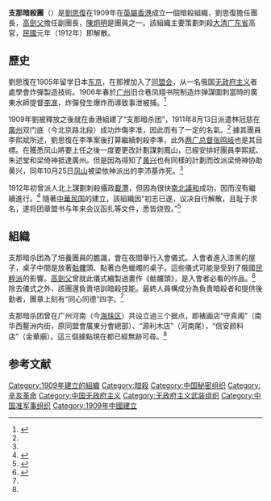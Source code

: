 {{noteTA
|1=zh-hans:李准;zh-hant:李準;
}}
{{Anarchism sidebar}}
'''支那暗殺團'''（{{lang-en|Chinese Assassination Corps}}）是[[劉思復|劉思復]]在1909年在[[英屬香港|英屬香港]]成立一個暗殺組織，劉思復擔任團長，[[高劍父|高劍父]]擔任副團長，[[陳炯明|陳炯明]]是團員之一。該組織主要策劃刺殺[[广东省_(清)|大清广东省]]高官，[[民國紀年|民國]]元年（1912年）即解散。

==歷史==

劉思復在1905年留学日本[[东京|东京]]，在那裡加入了[[同盟会|同盟会]]，从一名俄国[[无政府主义|无政府主义]]者處學會炸彈製造技術。1906年春於[[广州|广州]]旧仓巷凤翔书院制造炸弹謀圖刺當時的廣東水師提督[[李準_(清朝)|李准]]，炸彈發生爆炸而導致事泄被捕。<ref name="歷史上">{{Cite web|url=http://www.todayonhistory.com/people/201503/7759.html|title=晚清秘史：让清廷高官闻风丧胆的民间暗杀团|accessdate=2015-02-03|work=|publisher=歷史上的今天|archive-date=2017-02-05|archive-url=https://web.archive.org/web/20170205100625/http://www.todayonhistory.com/people/201503/7759.html|dead-url=no}}</ref>

1909年劉被釋放之後就在香港組建了“支那暗杀团”，1911年8月13日派遣林冠慈在[[廣州|廣州]]双门底（今北京路北段）成功炸傷李准，因此而有了一定的名氣。<ref name="歷史上"/> 據其團員李熙斌所述，劉思復在李準案後打算繼續刺殺李準，此外[[两广总督|两广总督]][[張鳴岐_(1875年)|张鸣岐]]也是其目標。在獲悉凤山將要上任之後一度要更改計劃謀刺鳳山，已經安排好團員李熙斌、朱述堂和梁倚神抵達廣州。但是因為得知了[[黄兴|黄兴]]也有同樣的計劃而改派梁倚神协助黄兴，同年10月25日[[凤山_(清朝人物)|凤山]]被梁依神派出的李沛基炸死。<ref name="歷史上"/>

1912年初曾派人北上謀劃刺殺攝政[[載灃|載灃]]，但因為很快[[南北議和|南北議和]]成功，因而沒有繼續進行。<ref name="華興網">{{Cite web|url= http://www.hxsbs.com.cn/html/whyl/shxh/10435.html|title= 清末暗殺團|accessdate= 2015-02-03|date= 2013-04-15|work= |publisher= 華興網|archive-url= https://web.archive.org/web/20150203225502/http://www.hxsbs.com.cn/html/whyl/shxh/10435.html|archive-date= 2015-02-03|dead-url= yes}}</ref> 隨著[[中華民国|中華民国]]的建立，該組織因“初志已遂，议决自行解散，且耻于求名，遂将团章盟书与年来会议函扎等文件，悉皆烧毁。”<ref name="信息時報">{{Cite web|url=http://informationtimes.dayoo.com/html/2011-07/11/content_1412874.htm|title=支那暗杀团，两广高官闻风丧胆|accessdate=2015-02-03|author=李楠楠|date=2011-07-11|work=|publisher=信息時報|deadurl=yes|archiveurl=https://web.archive.org/web/20150203225339/http://informationtimes.dayoo.com/html/2011-07/11/content_1412874.htm|archivedate=2015-02-03}}</ref>

==組織==
支那暗杀团為了培養團員的膽識，會在夜間舉行入會儀式。入會者進入漆黑的屋子，桌子中間是放著[[骷髏|骷髏]]頭、點著白色蠟燭的桌子。這些儀式可能是受到了俄國[[民粹派|民粹派]]的影響。[[高劍父|高劍父]]曾就此儀式繪製過畫作《骷髏頭》，是入會者必看的作品。<ref name="廣州日報">{{Cite web|url=http://news.dayoo.com/news/201106/23/85080_17529006.htm|title=海珠区十香园纪念馆举办岭南画派书畫展|accessdate=2015-02-03|date=2011-06-23|work=|publisher=廣州日報|deadurl=yes|archiveurl=https://web.archive.org/web/20150203234809/http://news.dayoo.com/news/201106/23/85080_17529006.htm|archivedate=2015-02-03}}</ref> 除去儀式之外，該團還負責培訓暗殺技能。最終人員構成分為負責暗殺者和提供後勤者，團章上刻有“同心同德”四字。<ref name="信息時報"/>

支那暗杀团曾在广州河南（今[[海珠区|海珠区]]）共设立過三个据点，即裱画店“守真阁”（南华西鳌洲内街，原同盟會廣東分會總部）、“源利木店”（河南尾），“信安颜料店”（金華廟）。這三個據點現在都已經無跡可尋。<ref name="歷史上"/>

==参考文献==
{{reflist}}

[[Category:1909年建立的組織|Category:1909年建立的組織]]
[[Category:暗殺|Category:暗殺]]
[[Category:中国秘密组织|Category:中国秘密组织]]
[[Category:辛亥革命|Category:辛亥革命]]
[[Category:中国无政府主义|Category:中国无政府主义]]
[[Category:无政府主义武装组织|Category:无政府主义武装组织]]
[[Category:中国准军事组织|Category:中国准军事组织]]
[[Category:1909年中國建立|Category:1909年中國建立]]